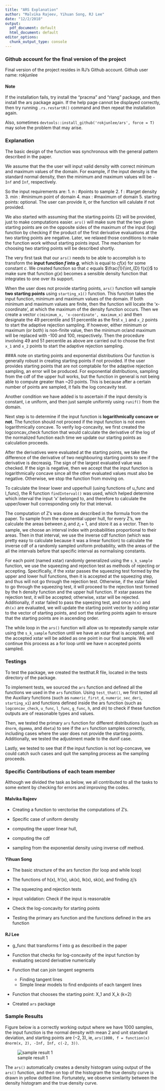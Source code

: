 ```yaml
---
title: "ARS Explanation"
author: "Malvika Rajeev, Yihuan Song, RJ Lee"
date: "12/2/2018"
output:
  pdf_document: default
  html_document: default
editor_options:
  chunk_output_type: console
---
```


### Github account for the final version of the project
Final version of the project resides in RJ's Github account.
Github user name: rokjunlee

#### Note 
If the installation fails, try install the "pracma" and "rlang" package, and then install the ars package again. If the help page cannot be displayed correctly, then try running `.rs.restartR()` command and then repeat the installation again.

Also, sometimes `devtools::install_github('rokjunlee/ars', force = T)` may solve the problem that may arise. 

<!-- The description does not need to be more than a few pages, but should describe the approach you took in terms of functions/modularity/object-oriented programming, and the testing that you carried out. It must include a paragraph describing the specific contributions of each team member and which person/people were responsible for each component of the work. -->

### Explanation

The basic design of the function was synchronous with the general pattern described in the paper. 

We assume that the the user will input valid density with correct minimum and maximum values of the domain. For example, if the input density is the standard normal density, then the minimum and maximum values will be `-Inf` and `Inf`, respectively.

So the input requirements are:
1. n : #points to sample
2. f : #target density
3. min : #minimum point of domain
4. max : #maximum of domain
5. starting points: optional. The user can provide it, or the function will calulate if not provided.


We also started with assuming that the starting points (2) will be provided, just to make computations easier. `ars()` will make sure that the two given starting points are on the opposite sides of the maximum of the input (log) function by checking if the product of the first derivative evaluations at the two starting points are negative. Later, we relaxed those conditions to make the function work without starting points input. The mechanism for choosing two starting points will be described shortly. 

The very first task that our `ars()` needs to be able to accomplish is to transform the **input function $f$ into $g$**, which is equal to $cf(x)$ for some constant $c$. We created function so that $c$ equals $\frac{1}{\int_{D} f(x)}$ to make sure that function $g(x)$ becomes a sensible density function that integrates to one over its support. 

When the user does not provide starting points, `ars()` function will sample **two starting points** using `starting_x1()` function. This function takes the input function, minimum and maximum values of the domain. If both minimum and maximum values are finite, then the function will locate the 'x-coordinate', at which the maximum of the density function occurs. Then we create a vector `c(minimum_x, 'x-coordinate', maximum_x)` and then designate the 49 percentile and 51 percentile as the first `x_1` and `x_2` points to start the adaptive rejection sampling. If however, either minimum or maximum (or both) is non-finite value, then the minimum or/and maximum will be replaced with -100 and 100, respectively. Then the procedure involving 49 and 51 percentile as above are carried out to choose the first `x_1` and `x_2` points to start the adaptive rejection sampling.

###A note on starting points and exponential distributions
Our function is generally robust in creating starting points if not provided. If the user provides starting points that are not comptabile for the adaptive rejection sampling, an error will be produced.
For exponential distributions, sampling from the cdf of the upper hull works, but the function in general is not being able to compute greater than ~20 points. This is because after a certain number of points are sampled, it fails the log concavity test.

Another condition we have added is to ascertain if the input density is constant, i.e uniform, and then just sample uniformly using `runif()` from the domain. 


Next step is to determine if the input function is **logarithmically concave or not**. The function should not proceed if the input function is not even logarithmically concave. To verify log-concavity, we first created the logconcav_check function that would calculate the derivative of the log of the normalized function each time we update our starting points as calculation proceeds. 

After the derivatives were evaluated at the starting points, we take the difference of the derivative of two neighbouring starting points to see if the derivative is decreasig. The sign of the largest evaluated value was checked. If the sign is negative, then we accept that the input function is logarithmically concave since all the other evaluated values must also be negative. Otherwise, we stop the function from moving on.

To calculate the linear lower and upperhull (using functions of u_func and l_func), the R function `findInterval()` was used, which helped determine which interval the input 'x' belonged to, and therefore to calculate the upper/lower hull corresponding only for that interval. 

The computation of Z's was done as described in the formula from the paper. To sample from the exponential upper hull, for every Z's, we calculate the areas between $z_i$ and  $z_i+1$, and store it as a vector. Then to sample, we choose an interval index with probabilities proportional to their areas. 
Then in that interval, we use the inverse cdf function (which was pretty easy to calculate because it was a linear function) to calculate the inverse cdf of a randomly sampled uniform probability, with the areas of the all the intervals before that specific interval as normalising constants. 


For each point (named xstar) randomly generalized using the `s_k_sample` function, we use the squeezing and rejection test as methods of rejecting or accepting. Specifically, if the xstar passes the squeezing test formed by the upper and lower hull functions, then it is accepted at the squeezing step, and thus will not go through the rejection test. Otherwise, if the xstar failed to go through the squeezing test, it will proceed to the rejection test formed by the h density function and the upper hull function. If xstar passes the rejection test, it will be accepted; otherwise, xstar will be rejected. Additionally, if xstar failed to pass the sqeezing test, and once `h(x)` and `dh(x)` are evaluated, we will update the starting point vector by adding xstar to the vector of starting points, and sort the starting points again to ensure that the starting points are in ascending order. 

The while loop in the `ars()` function will allow us to repeatedly sample xstar using the `s_k_sample` function until we have an xstar that is accepted, and the accepted xstar will be added as one point in our final sample. We will continue this process as a for loop until we have n accepted points sampled. 


### Testings

To test the package, we created the testthat.R file, located in the tests directory of the package.

To implement tests, we sourced the `ars` function and defined all the functions we used in the `ars` function. Using `test_that()`, we first tested all the Auxiliary functions (such as `numeric_first_d`, `numeric_sec_deri`, `starting_x1`) and functions defined inside the ars function (such as `logconcav_check`, `u_func`, `l_func`, `g_func`, `h`, and `dh`) to check if these function outputs are of reasonable types and values. 

Then, we tested the primary `ars` function for different distributions (such as `dnorm`, `dgamma`, and `dbeta`) to see if the `ars` function samples correctly, including cases where the user does not provide the starting points. Additionally, we tested the adjustment made to the dunif case.

Lastly, we tested to see that if the input function is not log-concave, we could catch such cases and quit the sampling process as the sampling proceeds.

### Specific Contributions of each team member 

Although we divided the task as below, we all contributed to all the tasks to some extent by checking for errors and improving the codes.

#### Malvika Rajeev
* Creating a function to verctorise the computations of Z's.

* Specific case of uniform density

* computing the upper linear hull, 

* computing the cdf

* sampling from the exponential density using inverse cdf method.


#### Yihuan Song
* The basic structure of the ars function (for loop and while loop)

* The functions of h(x), h'(x), uk(x), lk(x), sk(x), and finding zj's

* The squeezing and rejection tests

* Input validation: Check if the input is reasonable

* Check the log-concavity for starting points

* Testing the primary ars function and the functions defined in the ars function


#### RJ Lee
* g_func that transforms f into g as described in the paper

* Function that checks for log-concavity of the input function by evaluating second derivative numerically

* Function that can join tangent segments
    - Finding tangent lines
    - Simple linear models to find endpoints of each tangent lines

* Function that chooses the starting point: X_1 and X_k (k=2)

* Created `ars` package


### Sample Results

Figure below is a correctly working output where we have 1000 samples, the input function is the normal density with mean 2 and unit standard deviation, and starting points are $(-2, 3)$, ie, `ars(1000, f = function(x) dnorm(x, 2), -Inf, Inf, c(-2, 3))`.

![sample result 1](image/ars(1000, dnorm(x,2), -Inf, Inf, c(-2,3)).png)

The `ars()` automatically creates a density histogram using output of the `ars()` function, and then on top of the histogram the true density curve is drawn in yellow dotted line. Fortunately, we observe similarity between the density histogram and the true density curve.
